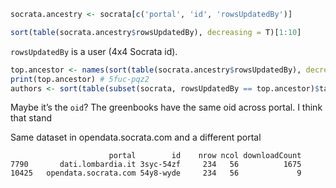 ```r
socrata.ancestry <- socrata[c('portal', 'id', 'rowsUpdatedBy')]
```

```r
sort(table(socrata.ancestry$rowsUpdatedBy), decreasing = T)[1:10]
```

`rowsUpdatedBy` is a user (4x4 Socrata id).

```r
top.ancestor <- names(sort(table(socrata.ancestry$rowsUpdatedBy), decreasing = T))[2]
print(top.ancestor) # 5fuc-pqz2
authors <- sort(table(subset(socrata, rowsUpdatedBy == top.ancestor)$tableAuthor.id), decreasing = T)[1:10]
```

Maybe it's the `oid`? The greenbooks have the same oid across portal.
I think that stand



Same dataset in opendata.socrata.com and a different portal

```
                      portal        id    nrow ncol downloadCount
7790       dati.lombardia.it 3syc-54zf     234   56          1675
10425   opendata.socrata.com 54y8-wyde     234   56             9
```
